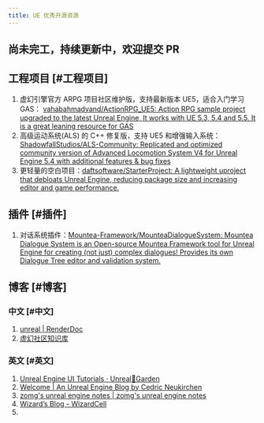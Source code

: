 ```yaml
---
title: UE 优秀开源资源
---
```


## 尚未完工，持续更新中，欢迎提交 PR

## 工程项目 \[#工程项目]

1. 虚幻引擎官方 ARPG 项目社区维护版，支持最新版本 UE5，适合入门学习 GAS： [vahabahmadvand/ActionRPG_UE5: Action RPG sample project upgraded to the latest Unreal Engine, It works with UE 5.3, 5.4 and 5.5. It is a great leaning resource for GAS](https://github.com/vahabahmadvand/ActionRPG_UE5)
2.  高级运动系统(ALS) 的 C++ 修复版，支持 UE5 和增强输入系统：[ShadowfallStudios/ALS-Community: Replicated and optimized community version of Advanced Locomotion System V4 for Unreal Engine 5.4 with additional features & bug fixes](https://github.com/ShadowfallStudios/ALS-Community)
3. 更轻量的空白项目：[daftsoftware/StarterProject: A lightweight uproject that debloats Unreal Engine, reducing package size and increasing editor and game performance.](https://github.com/daftsoftware/StarterProject)

## 插件 \[#插件]

1. 对话系统插件：[Mountea-Framework/MounteaDialogueSystem: Mountea Dialogue System is an Open-source Mountea Framework tool for Unreal Engine for creating (not just) complex dialogues! Provides its own Dialogue Tree editor and validation system.](https://github.com/Mountea-Framework/MounteaDialogueSystem)

## 博客 \[#博客]
### 中文 \[#中文]

1. [unreal | RenderDoc](https://renderdoc.space/unreal/)
2. [虚幻社区知识库](https://ue5wiki.com/)

### 英文 \[#英文]

1. [Unreal Engine UI Tutorials · Unreal🌱Garden](https://unreal-garden.com/)
2. [Welcome | An Unreal Engine Blog by Cedric Neukirchen](https://cedric-neukirchen.net/docs/intro)
3. [zomg's unreal engine notes | zomg's unreal engine notes](https://zomgmoz.tv/unreal/)
4. [Wizard’s Blog - WizardCell](https://wizardcell.com/)
5.
